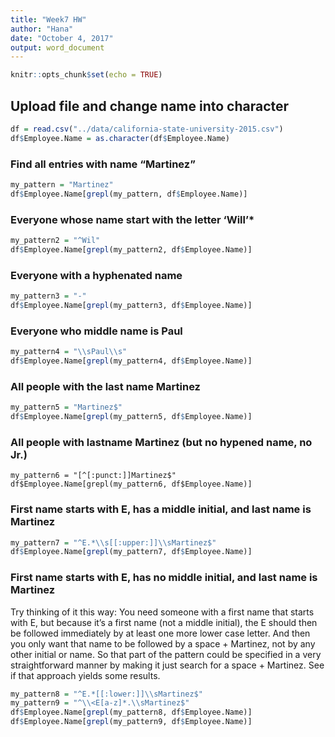 ```yaml
---
title: "Week7 HW"
author: "Hana"
date: "October 4, 2017"
output: word_document
---
```


```r
knitr::opts_chunk$set(echo = TRUE)
```

## Upload file and change name into character
```r
df = read.csv("../data/california-state-university-2015.csv")
df$Employee.Name = as.character(df$Employee.Name)
```

### Find all entries with name "Martinez"
```r
my_pattern = "Martinez"
df$Employee.Name[grepl(my_pattern, df$Employee.Name)]
```

### Everyone whose name start with the letter 'Will'*
```r
my_pattern2 = "^Wil"
df$Employee.Name[grepl(my_pattern2, df$Employee.Name)]
```

### Everyone with a hyphenated name
```r
my_pattern3 = "-"
df$Employee.Name[grepl(my_pattern3, df$Employee.Name)]
```

### Everyone who middle name is Paul
```r
my_pattern4 = "\\sPaul\\s"
df$Employee.Name[grepl(my_pattern4, df$Employee.Name)]
```

### All people with the last name Martinez
```r
my_pattern5 = "Martinez$"
df$Employee.Name[grepl(my_pattern5, df$Employee.Name)]
```

### All people with lastname Martinez (but no hypened name, no Jr.)
```rMartineznohypen
my_pattern6 = "[^[:punct:]]Martinez$"
df$Employee.Name[grepl(my_pattern6, df$Employee.Name)]
```

### First name starts with E, has a middle initial, and last name is Martinez
```r
my_pattern7 = "^E.*\\s[[:upper:]]\\sMartinez$"
df$Employee.Name[grepl(my_pattern7, df$Employee.Name)]
```

### First name starts with E, has no middle initial, and last name is Martinez

Try thinking of it this way: You need someone with a first name that starts with E, but because it's a first name (not a middle initial), the E should then be followed immediately by at least one more lower case letter. And then you only want that name to be followed by a space + Martinez, not by any other initial or name. So that part of the pattern could be specified in a very straightforward manner by making it just search for a space + Martinez. See if that approach yields some results. 
```r
my_pattern8 = "^E.*[[:lower:]]\\sMartinez$"
my_pattern9 = "^\\<E[a-z]*.\\sMartinez$"
df$Employee.Name[grepl(my_pattern8, df$Employee.Name)]
df$Employee.Name[grepl(my_pattern9, df$Employee.Name)]
```

